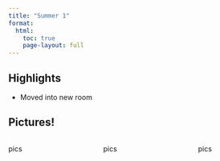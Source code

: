 ```yaml
---
title: "Summer 1"
format: 
  html:
    toc: true
    page-layout: full
---
```


## Highlights

-   Moved into new room

## Pictures!

:::::::: columns
::: {.column width="30%"}
pics
:::

::: {.column width="5%"}
:::

::: {.column width="30%"}
pics
:::

::: {.column width="5%"}
:::

::: {.column width="30%"}
pics
:::
::::::::
